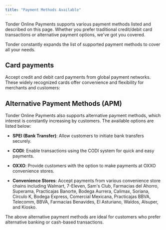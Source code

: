 ```yaml
---
title: "Payment Methods Available"
---
```


Tonder Online Payments supports various payment methods listed and described on this page. Whether you prefer traditional credit/debit card transactions or alternative payment options, we've got you covered.

<Info>
  Tonder constantly expands the list of supported payment methods to cover all your needs.
</Info>

## Card payments

Accept credit and debit card payments from global payment networks. These widely recognized cards offer convenience and flexibility for merchants and customers:

<CardGroup cols={4}>

  <Card title="Visa" icon="cc-visa"/>
  
  <Card title="Mastercard" icon="cc-mastercard"/>
  
  <Card title="Amex" icon="cc-amex"/>
  
  <Card title="Carnet" iconType="solid" icon="credit-card"/>
  
</CardGroup>

## Alternative Payment Methods (APM)

Tonder Online Payments also supports alternative payment methods, which interest is constantly increasing by customers. The available options are listed below:

- **SPEI (Bank Transfer)**: Allow customers to initiate bank transfers securely.

- **CODI**: Enable transactions using the CODI system for quick and easy payments.

- **OXXO**: Provide customers with the option to make payments at OXXO convenience stores.

- **Convenience Stores**: Accept payments from various convenience store chains including Walmart, 7-Eleven, Sam's Club, Farmacias del Ahorro, Superama, Practicajas Banorte, Bodega Aurrera, Calimax, Soriana, Círculo K, Bodega Express, Comercial Mexicana, Practicajas BBVA, Telecomm, BBVA, Farmacias Benavides, El Asturiano, Waldos, Alsuper, and Kiosko.

The above alternative payment methods are ideal for customers who prefer alternative banking or cash-based transactions.
